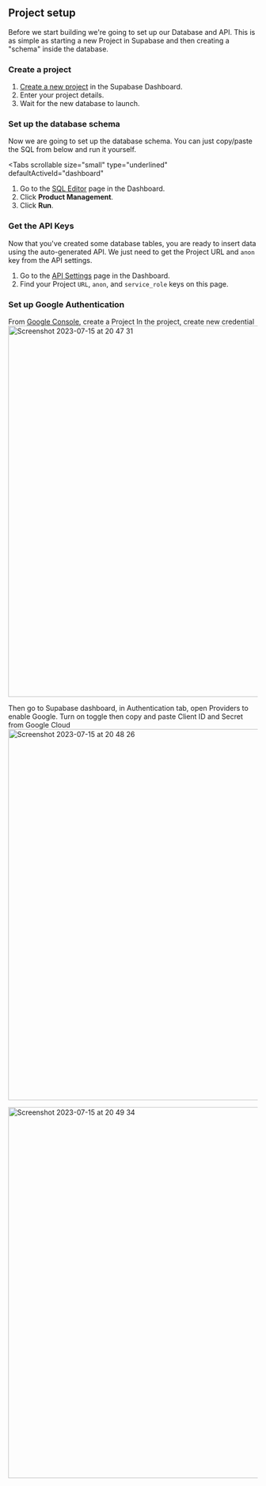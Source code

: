 
## Project setup

Before we start building we're going to set up our Database and API. This is as simple as starting a new Project in Supabase and then creating a "schema" inside the database.

### Create a project

1. [Create a new project](https://app.supabase.com) in the Supabase Dashboard.
1. Enter your project details.
1. Wait for the new database to launch.

### Set up the database schema

Now we are going to set up the database schema. You can just copy/paste the SQL from below and run it yourself.

<Tabs
  scrollable
  size="small"
  type="underlined"
  defaultActiveId="dashboard"
>
<TabPanel id="dashboard" label="Dashboard">

1. Go to the [SQL Editor](https://app.supabase.com/project/_/sql) page in the Dashboard.
2. Click **Product Management**.
3. Click **Run**.

</TabPanel>
<TabPanel id="sql" label="SQL">

<ProductManagementSQLTemplate />

</TabPanel>
</Tabs>

### Get the API Keys

Now that you've created some database tables, you are ready to insert data using the auto-generated API.
We just need to get the Project URL and `anon` key from the API settings.

1. Go to the [API Settings](https://app.supabase.com/project/_/settings/api) page in the Dashboard.
2. Find your Project `URL`, `anon`, and `service_role` keys on this page.

### Set up Google Authentication

From [Google Console](https://console.developers.google.com/apis/library), create a Project
In the project, create new credential
<img width="750" alt="Screenshot 2023-07-15 at 20 47 31" src="https://github.com/hieuwu/product-sample-supabase-kt/assets/43868345/f57fc92c-9458-44b2-ba94-688ec61a6a24"/>

Then go to Supabase dashboard, in Authentication tab, open Providers to enable Google. Turn on toggle then copy and paste Client ID and Secret from Google Cloud
<img width="750" alt="Screenshot 2023-07-15 at 20 48 26" src="https://github.com/hieuwu/product-sample-supabase-kt/assets/43868345/9b8adf4f-05a9-4ed3-a48c-e64cc7701225"/>

<img width="750" alt="Screenshot 2023-07-15 at 20 49 34" src="https://github.com/hieuwu/product-sample-supabase-kt/assets/43868345/9dc29384-f7ba-4ace-97f1-2ca0a2ff299a"/>